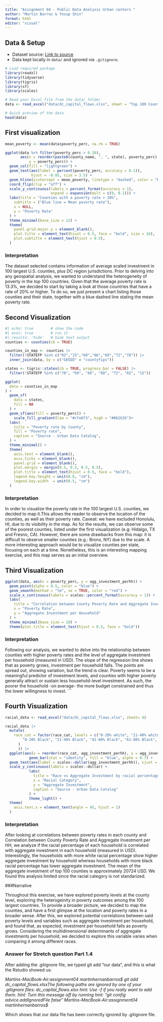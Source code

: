 ```yaml
---
title: "Assignment 04 - Public Data Analysis Urban centers "
author: "Martin Barros & Yosup Shin"
format: html
editor: "visual"
---
```


## Data & Setup

-   Dataset source: [Link to source](https://datacatalog.urban.org/dataset/capital-flows-washington-dc-region)
-   Data kept locally in `data/` and ignored via `.gitignore`.

```r
# Load required package
library(readxl)
library(tidyverse)
library(tigris)
library(sf)
library(scales)

# Read your Excel file from the data/ folder
data <- read_excel("data/dc_capital_flows.xlsx", sheet = "Top 100 Counties")

# Quick preview of the data
head(data)

```

## First visualization

```r
mean_poverty <- mean(data$poverty_perc, na.rm = TRUE)

ggplot(data %>% filter(poverty_perc > 0.20),
       aes(x = reorder(paste0(county_name, ", ", state), poverty_perc),
           y = poverty_perc)) +
  geom_col(fill = "lightgreen") +
  geom_text(aes(label = percent(poverty_perc, accuracy = 0.1)),
            hjust = -0.05, size = 3.5) +
  geom_hline(yintercept = mean_poverty, linetype = "dashed", color = "blue", size = 0.4) +
  coord_flip(clip = "off") +
  scale_y_continuous(labels = percent_format(accuracy = 1),
                     expand = expansion(mult = c(0, 0.1))) +
  labs(title = "Counties with a poverty rate > 20%",
    subtitle = ("Blue line = Mean poverty rate"),
    x = NULL,
    y = "Poverty Rate"
  ) +
  theme_minimal(base_size = 12) +
  theme(
    panel.grid.major.y = element_blank(),
    plot.title = element_text(hjust = 0.5, face = "bold", size = 16),
    plot.subtitle = element_text(hjust = 0.5),
  )

```

### Interpretation

The dataset selected contains information of average scaled investment in 100 largest U.S. counties, plus DC region jurisdictions. Prior to delving into any geospatial analysis, we wanted to understand the heterogeneity of poverty in the top 100 countries. Given that the average poverty rate is 13.3%, we decided to start by taking a look at those countries that have a rate of 20% or higher. To do so, we just present a chart listing those counties and their state, together with a blue dashed line stating the mean poverty rate.

## Second Visualization
```r
#| echo: true        # show the code
#| eval: true        # run it
#| results: 'hide'   # hide text output
counties <- counties(cb = TRUE)
```



```r
counties_in_map <- counties |>
  filter(!STATEFP %in% c("02","15","60","66","69","72","78")) |>
  inner_join(data, by = c("GEOID" = "countyfips"))

states <- tigris::states(cb = TRUE, progress_bar = FALSE) |>
  filter(!STATEFP %in% c("78", "69", "66", "60", "72", "02", "15"))

ggplot(
  data = counties_in_map
) +
  geom_sf(
    data = states,
    fill = NA
  ) +
  geom_sf(aes(fill = poverty_perc)) +
    scale_fill_gradient(low = "#cfe8f3", high = "#062635")+
  labs(
    title = "Poverty rate by County",
    fill = "Poverty rate",
    caption = "Source - Urban Data Catalog",
  ) +
  theme_minimal() +
  theme(
    axis.text = element_blank(),
    axis.ticks = element_blank(),
    panel.grid = element_blank(),
    plot.margin = margin(0.5, 0.5, 0.5, 0.5),
    plot.title = element_text(hjust = 0.5, face = "bold"),
    legend.key.height = unit(0.6, "cm"),
    legend.key.width  = unit(0.5, "cm")
  ) 
```

### Interpretation

In order to visualize the poverty rate in the 100 largest U.S. counties, we decided to map it.This allows the reader to observe the location of the counties, as well as their poverty rate. Caveat: we have excluded Honolulu, HI, due to its visibility in the map. As for the results, we can observe some of the poorest counties, listed under the first visualization (e.g: Hidalgo, TX and Fresno, CA). However, there are some drawbacks from this map: it is difficult to observe smaller counties (e.g.: Bronx, NY) due to the scale. A more interesting approach would be to visualize counties per state, focusing on each at a time. Nonetheless, this is an interesting mapping exercise, and this map serves as an initial overview.

## Third Visualization

```r
ggplot(data, aes(x = poverty_perc, y = agg_investment_perhh)) +
  geom_point(alpha = 0.5, color = "blue") +
  geom_smooth(method = "lm", se = TRUE, color = "red") +
  scale_x_continuous(labels = scales::percent_format(accuracy = 1)) +
  labs(
    title = "Correlation between County Poverty Rate and Aggregate Investment per HH",
    x = "Poverty Rate",
    y = "Aggregate Investment per Household"
  ) +
  theme_minimal(base_size = 10) +
  theme(plot.title = element_text(hjust = 0.5, face = "bold"))

```

### Interpretation

Following our analysis, we wanted to delve into the relationship between counties with higher poverty rates and the level of aggregate investment per household (measured in USD). The slope of the regression line shows that as poverty grows, investment per household falls. The points are spread out, showing variation, but the trend is clear. Poverty seems to be a meaningful predictor of investment levels, and counties with higher poverty generally attract or sustain less household-level investment. As such, the poorer the household -on average- the more budget constrained and thus the lower willingness to invest. \`\`\`


## Fourth Visualization

```r
racial_data <- read_excel("data/dc_capital_flows.xlsx", sheet= 4)

racial_data |>
  mutate(
    race_cat = factor(race_cat, levels = c("0-20% white", "21-40% white", "41-60% white", "61-80% white", "81+% white",
        "0-20% Black", "21-40% Black", "41-60% Black", "61-80% Black", "81+% Black","0-10% Hispanic", "11-20% Hispanic", "21-30% Hispanic", "31+% Hispanic","0-5% Asian", "6-10% Asian", "11-20% Asian", "21+% Asian"
      )
      )) |>
  ggplot(aes(x = reorder(race_cat, agg_investment_perhh), y = agg_investment_perhh)) +
           geom_bar(stat = "identity", fill = "blue", alpha = 0.7) +
  geom_text(aes(label = scales::dollar(agg_investment_perhh)), vjust = -1, size = 1.5) +
  scale_y_continuous(labels = scales::dollar) +
           labs(
             title = "Race vs Aggregate Investment by racial percentage category",
             x = "Racial Category",
             y = "Aggregate Investment",
             caption = "Source - Urban Data Catalog"
           ) +
           theme_light() + 
  theme(
    axis.text.x = element_text(angle = 45, hjust = 1) 
  )

```

### Interpretation

After looking at correlations between poverty rates in each county and Correlation between County Poverty Rate and Aggregate Investment per HH, we analyze if the racial percentage of each household is correlated with aggregate investment in each household (measured in USD). Interestingly, the households with more white racial percentage show higher aggregate investment by household whereas households with more black racial percentage has lower aggregate investment. The mean of the aggregate investment of top 100 counties is approximately 20724 USD. 
We found this analysis limited since the racial category is not standarized.


###Narrative

Throughout this exercise, we have explored poverty levels at the county level, exploring the heterogeinity in poverty outcomes among the 100 largest countries. To provide a broader picture, we decided to map the counties, and have a first glimpse at the location and poverty rates in a broader sense.
After this, we explored potential correlations between said poverty levels and variables such as aggregate investment per household, and found that, as expected, investment per household falls as poverty grows. Considering the multidimensional determinants of aggregate investments per household, we decided to explore this variable varies when comparing it among different races. 

### Answer for Stretch question Part 1.4
After adding the .gitignore file, we typed git add "our data", and this is what the Rstudio showed us: 

*Martins-MacBook-Air:assignment04 martinhernanbarros$ git add dc_capital_flows.xlsxThe following paths are ignored by one of your .gitignore files:
dc_capital_flows.xlsx
hint: Use -f if you really want to add them.
hint: Turn this message off by running
hint: "git config advice.addIgnoredFile false"
Martins-MacBook-Air:assignment04 martinhernanbarros$*

Which shows that our data file has been correctly ignored by .gitignore file. 